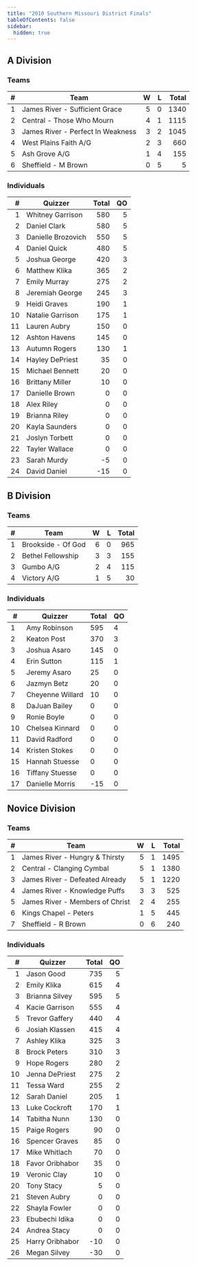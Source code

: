 ```yaml
---
title: "2010 Southern Missouri District Finals"
tableOfContents: false
sidebar:
  hidden: true
---
```


## A Division

### Teams

|    # | Team                              |    W |    L | Total |
| ---: | --------------------------------- | ---: | ---: | ----: |
|    1 | James River - Sufficient Grace    |    5 |    0 |  1340 |
|    2 | Central - Those Who Mourn         |    4 |    1 |  1115 |
|    3 | James River - Perfect In Weakness |    3 |    2 |  1045 |
|    4 | West Plains Faith A/G             |    2 |    3 |   660 |
|    5 | Ash Grove A/G                     |    1 |    4 |   155 |
|    6 | Sheffield - M Brown               |    0 |    5 |     5 |

### Individuals

|    # | Quizzer            | Total |   QO |
| ---: | ------------------ | ----: | ---: |
|    1 | Whitney Garrison   |   580 |    5 |
|    2 | Daniel Clark       |   580 |    5 |
|    3 | Danielle Brozovich |   550 |    5 |
|    4 | Daniel Quick       |   480 |    5 |
|    5 | Joshua George      |   420 |    3 |
|    6 | Matthew Klika      |   365 |    2 |
|    7 | Emily Murray       |   275 |    2 |
|    8 | Jeremiah George    |   245 |    3 |
|    9 | Heidi Graves       |   190 |    1 |
|   10 | Natalie Garrison   |   175 |    1 |
|   11 | Lauren Aubry       |   150 |    0 |
|   12 | Ashton Havens      |   145 |    0 |
|   13 | Autumn Rogers      |   130 |    1 |
|   14 | Hayley DePriest    |    35 |    0 |
|   15 | Michael Bennett    |    20 |    0 |
|   16 | Brittany Miller    |    10 |    0 |
|   17 | Danielle Brown     |     0 |    0 |
|   18 | Alex Riley         |     0 |    0 |
|   19 | Brianna Riley      |     0 |    0 |
|   20 | Kayla Saunders     |     0 |    0 |
|   21 | Joslyn Torbett     |     0 |    0 |
|   22 | Tayler Wallace     |     0 |    0 |
|   23 | Sarah Murdy        |    -5 |    0 |
|   24 | David Daniel       |   -15 |    0 |

## B Division

### Teams

|    # | Team               |    W |    L | Total |
| ---: | ------------------ | ---: | ---: | ----: |
|    1 | Brookside - Of God |    6 |    0 |   965 |
|    2 | Bethel Fellowship  |    3 |    3 |   155 |
|    3 | Gumbo A/G          |    2 |    4 |   115 |
|    4 | Victory A/G        |    1 |    5 |    30 |

### Individuals

| #   | Quizzer          | Total | QO  |
| --- | ---------------- | ----- | --- |
| 1   | Amy Robinson     | 595   | 4   |
| 2   | Keaton Post      | 370   | 3   |
| 3   | Joshua Asaro     | 145   | 0   |
| 4   | Erin Sutton      | 115   | 1   |
| 5   | Jeremy Asaro     | 25    | 0   |
| 6   | Jazmyn Betz      | 20    | 0   |
| 7   | Cheyenne Willard | 10    | 0   |
| 8   | DaJuan Bailey    | 0     | 0   |
| 9   | Ronie Boyle      | 0     | 0   |
| 10  | Chelsea Kinnard  | 0     | 0   |
| 11  | David Radford    | 0     | 0   |
| 14  | Kristen Stokes   | 0     | 0   |
| 15  | Hannah Stuesse   | 0     | 0   |
| 16  | Tiffany Stuesse  | 0     | 0   |
| 17  | Danielle Morris  | -15   | 0   |

## Novice Division

### Teams

|    # | Team                            |    W |    L | Total |
| ---: | ------------------------------- | ---: | ---: | ----: |
|    1 | James River - Hungry & Thirsty  |    5 |    1 |  1495 |
|    2 | Central - Clanging Cymbal       |    5 |    1 |  1380 |
|    3 | James River - Defeated Already  |    5 |    1 |  1220 |
|    4 | James River - Knowledge Puffs   |    3 |    3 |   525 |
|    5 | James River - Members of Christ |    2 |    4 |   255 |
|    6 | Kings Chapel - Peters           |    1 |    5 |   445 |
|    7 | Sheffield - R Brown             |    0 |    6 |   240 |

### Individuals

|    # | Quizzer         | Total |   QO |
| ---: | --------------- | ----: | ---: |
|    1 | Jason Good      |   735 |    5 |
|    2 | Emily Klika     |   615 |    4 |
|    3 | Brianna Silvey  |   595 |    5 |
|    4 | Kacie Garrison  |   555 |    4 |
|    5 | Trevor Gaffery  |   440 |    4 |
|    6 | Josiah Klassen  |   415 |    4 |
|    7 | Ashley Klika    |   325 |    3 |
|    8 | Brock Peters    |   310 |    3 |
|    9 | Hope Rogers     |   280 |    2 |
|   10 | Jenna DePriest  |   275 |    2 |
|   11 | Tessa Ward      |   255 |    2 |
|   12 | Sarah Daniel    |   205 |    1 |
|   13 | Luke Cockroft   |   170 |    1 |
|   14 | Tabitha Nunn    |   130 |    0 |
|   15 | Paige Rogers    |    90 |    0 |
|   16 | Spencer Graves  |    85 |    0 |
|   17 | Mike Whitlach   |    70 |    0 |
|   18 | Favor Oribhabor |    35 |    0 |
|   19 | Veronic Clay    |    10 |    0 |
|   20 | Tony Stacy      |     5 |    0 |
|   21 | Steven Aubry    |     0 |    0 |
|   22 | Shayla Fowler   |     0 |    0 |
|   23 | Ebubechi Idika  |     0 |    0 |
|   24 | Andrea Stacy    |     0 |    0 |
|   25 | Harry Oribhabor |   -10 |    0 |
|   26 | Megan Silvey    |   -30 |    0 |